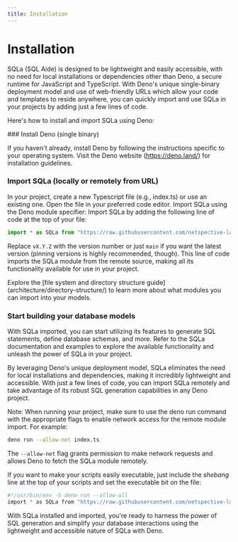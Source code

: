 ```yaml
---
title: Installation
---
```


# Installation

SQLa (SQL Aide) is designed to be lightweight and easily accessible, with no
need for local installations or dependencies other than Deno, a secure runtime
for JavaScript and TypeScript. With Deno's unique single-binary deployment model
and use of web-friendly URLs which allow your code and templates to reside
anywhere, you can quickly import and use SQLa in your projects by adding just a
few lines of code.

Here's how to install and import SQLa using Deno:

<Steps>
### Install Deno (single binary)

If you haven't already, install Deno by following the instructions specific to
your operating system. Visit the Deno website (https://deno.land/) for installation
guidelines.

### Import SQLa (locally or remotely from URL)

In your project, create a new Typescript file (e.g., index.ts) or use an existing
one. Open the file in your preferred code editor. Import SQLa using the Deno
module specifier: Import SQLa by adding the following line of code at the top
of your file:

```typescript
import * as SQLa from "https://raw.githubusercontent.com/netspective-labs/sql-aide/vX.Y.Z/mod.ts";
```

Replace `vX.Y.Z` with the version number or just `main` if you want the latest
version (pinning versions is highly recommended, though). This line of code
imports the SQLa module from the remote source, making all its functionality
available for use in your project.

<Callout>
  Explore the [file system and directory structure guide](architecture/directory-structure/) to learn more about
  what modules you can import into your models.
</Callout>

### Start building your database models

With SQLa imported, you can start utilizing its features to generate SQL
statements, define database schemas, and more. Refer to the SQLa documentation
and examples to explore the available functionality and unleash the power of
SQLa in your project.
</Steps>

By leveraging Deno's unique deployment model, SQLa eliminates the need for local
installations and dependencies, making it incredibly lightweight and accessible.
With just a few lines of code, you can import SQLa remotely and take advantage
of its robust SQL generation capabilities in any Deno project.

Note: When running your project, make sure to use the deno run command with the
appropriate flags to enable network access for the remote module import. For
example:

```bash
deno run --allow-net index.ts
```

The `--allow-net` flag grants permission to make network requests and allows
Deno to fetch the SQLa module remotely.

If you want to make your scripts easily executable, just include the _shebang_
line at the top of your scripts and set the executable bit on the file:

```bash
#!/usr/bin/env -S deno run --allow-all
import * as SQLa from "https://raw.githubusercontent.com/netspective-labs/sql-aide/v1.0.0/mod.ts";
```

With SQLa installed and imported, you're ready to harness the power of SQL
generation and simplify your database interactions using the lightweight and
accessible nature of SQLa with Deno.
